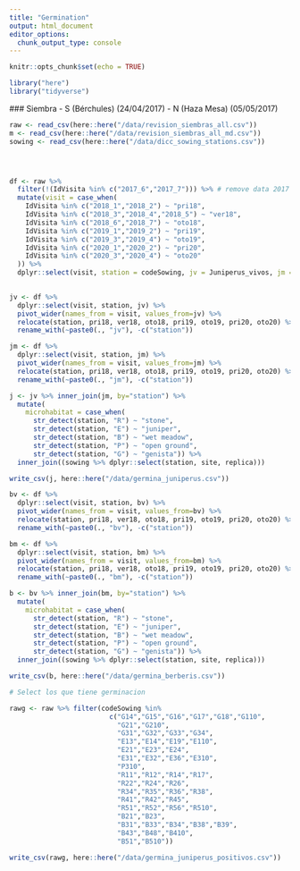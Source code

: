 ```yaml
---
title: "Germination"
output: html_document
editor_options: 
  chunk_output_type: console
---
```


```r
knitr::opts_chunk$set(echo = TRUE)
```

```r
library("here")
library("tidyverse")
```

### Siembra
- S (Bérchules) (24/04/2017)
- N (Haza Mesa) (05/05/2017)

```r
raw <- read_csv(here::here("/data/revision_siembras_all.csv"))
m <- read_csv(here::here("/data/revision_siembras_all_md.csv"))
sowing <- read_csv(here::here("/data/dicc_sowing_stations.csv"))




df <- raw %>% 
  filter(!(IdVisita %in% c("2017_6","2017_7"))) %>% # remove data 2017 
  mutate(visit = case_when(
    IdVisita %in% c("2018_1","2018_2") ~ "pri18",
    IdVisita %in% c("2018_3","2018_4","2018_5") ~ "ver18",
    IdVisita %in% c("2018_6","2018_7") ~ "oto18",
    IdVisita %in% c("2019_1","2019_2") ~ "pri19",
    IdVisita %in% c("2019_3","2019_4") ~ "oto19",
    IdVisita %in% c("2020_1","2020_2") ~ "pri20",
    IdVisita %in% c("2020_3","2020_4") ~ "oto20"
  )) %>% 
  dplyr::select(visit, station = codeSowing, jv = Juniperus_vivos, jm = Juniperus_muertos, bv = Berberis_vivos, bm = Berberis_muertos) 
  

jv <- df %>% 
  dplyr::select(visit, station, jv) %>% 
  pivot_wider(names_from = visit, values_from=jv) %>% 
  relocate(station, pri18, ver18, oto18, pri19, oto19, pri20, oto20) %>% 
  rename_with(~paste0(., "jv"), -c("station"))

jm <- df %>% 
  dplyr::select(visit, station, jm) %>% 
  pivot_wider(names_from = visit, values_from=jm) %>% 
  relocate(station, pri18, ver18, oto18, pri19, oto19, pri20, oto20) %>% 
  rename_with(~paste0(., "jm"), -c("station"))

j <- jv %>% inner_join(jm, by="station") %>% 
  mutate(
    microhabitat = case_when(
      str_detect(station, "R") ~ "stone",
      str_detect(station, "E") ~ "juniper",
      str_detect(station, "B") ~ "wet meadow",
      str_detect(station, "P") ~ "open ground",
      str_detect(station, "G") ~ "genista")) %>% 
  inner_join((sowing %>% dplyr::select(station, site, replica))) 

write_csv(j, here::here("/data/germina_juniperus.csv"))

bv <- df %>% 
  dplyr::select(visit, station, bv) %>% 
  pivot_wider(names_from = visit, values_from=bv) %>% 
  relocate(station, pri18, ver18, oto18, pri19, oto19, pri20, oto20) %>% 
  rename_with(~paste0(., "bv"), -c("station"))

bm <- df %>% 
  dplyr::select(visit, station, bm) %>% 
  pivot_wider(names_from = visit, values_from=bm) %>% 
  relocate(station, pri18, ver18, oto18, pri19, oto19, pri20, oto20) %>% 
  rename_with(~paste0(., "bm"), -c("station"))

b <- bv %>% inner_join(bm, by="station") %>% 
  mutate(
    microhabitat = case_when(
      str_detect(station, "R") ~ "stone",
      str_detect(station, "E") ~ "juniper",
      str_detect(station, "B") ~ "wet meadow",
      str_detect(station, "P") ~ "open ground",
      str_detect(station, "G") ~ "genista")) %>% 
  inner_join((sowing %>% dplyr::select(station, site, replica)))

write_csv(b, here::here("/data/germina_berberis.csv"))

```

```r
# Select los que tiene germinacion

rawg <- raw %>% filter(codeSowing %in% 
                         c("G14","G15","G16","G17","G18","G110",
                           "G21","G210",
                           "G31","G32","G33","G34",
                           "E13","E14","E19","E110",
                           "E21","E23","E24",
                           "E31","E32","E36","E310",
                           "P310",
                           "R11","R12","R14","R17",
                           "R22","R24","R26",
                           "R34","R35","R36","R38",
                           "R41","R42","R45",
                           "R51","R52","R56","R510",
                           "B21","B23",
                           "B31","B33","B34","B38","B39",
                           "B43","B48","B410",
                           "B51","B510"))

write_csv(rawg, here::here("/data/germina_juniperus_positivos.csv"))
```










